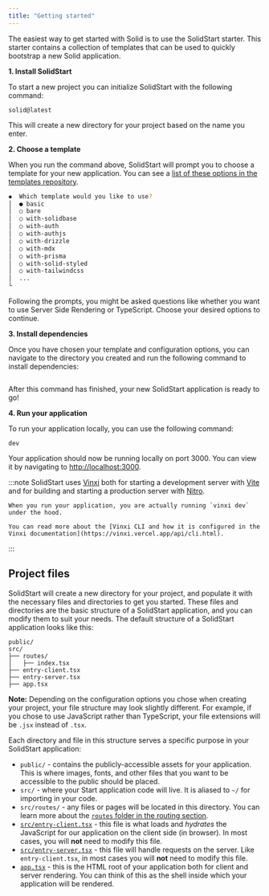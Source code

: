 ```yaml
---
title: "Getting started"
---
```


The easiest way to get started with Solid is to use the SolidStart starter.
This starter contains a collection of templates that can be used to quickly bootstrap a new Solid application.

**1. Install SolidStart**

To start a new project you can initialize SolidStart with the following command:

```package-create
solid@latest
```

This will create a new directory for your project based on the name you enter.

**2. Choose a template**

When you run the command above, SolidStart will prompt you to choose a template for your new application.
You can see a [list of these options in the templates repository](https://github.com/solidjs/templates/tree/main/solid-start).

```bash frame="terminal"
◆  Which template would you like to use?
│  ● basic
│  ○ bare
│  ○ with-solidbase
│  ○ with-auth
│  ○ with-authjs
│  ○ with-drizzle
│  ○ with-mdx
│  ○ with-prisma
│  ○ with-solid-styled
│  ○ with-tailwindcss
│  ...
└
```

Following the prompts, you might be asked questions like whether you want to use Server Side Rendering or TypeScript.
Choose your desired options to continue.

**3. Install dependencies**

Once you have chosen your template and configuration options, you can navigate to the directory you created and run the following command to install dependencies:

```package-install-local
```

After this command has finished, your new SolidStart application is ready to go!

**4. Run your application**

To run your application locally, you can use the following command:

```package-run
dev
```

Your application should now be running locally on port 3000.
You can view it by navigating to [http://localhost:3000](http://localhost:3000).

:::note
    SolidStart uses [Vinxi](https://vinxi.vercel.app/) both for starting a development server with [Vite](https://vitejs.dev/) and for building and starting a production server with [Nitro](https://nitro.build/).

    When you run your application, you are actually running `vinxi dev` under the hood.

    You can read more about the [Vinxi CLI and how it is configured in the Vinxi documentation](https://vinxi.vercel.app/api/cli.html).
:::

## Project files

SolidStart will create a new directory for your project, and populate it with the necessary files and directories to get you started.
These files and directories are the basic structure of a SolidStart application, and you can modify them to suit your needs.
The default structure of a SolidStart application looks like this:

```
public/
src/
├── routes/
│   ├── index.tsx
├── entry-client.tsx
├── entry-server.tsx
├── app.tsx
```

**Note:** Depending on the configuration options you chose when creating your project, your file structure may look slightly different.
For example, if you chose to use JavaScript rather than TypeScript, your file extensions will be `.jsx` instead of `.tsx`.

Each directory and file in this structure serves a specific purpose in your SolidStart application:
- `public/` - contains the publicly-accessible assets for your application.
This is where images, fonts, and other files that you want to be accessible to the public should be placed.
- `src/` - where your Start application code will live.
It is aliased to `~/` for importing in your code.
- `src/routes/` - any files or pages will be located in this directory.
You can learn more about the [`routes` folder in the routing section](/solid-start/building-your-application/routing).
- [`src/entry-client.tsx`](/solid-start/reference/entrypoints/entry-client) - this file is what loads and _hydrates_ the JavaScript for our application on the client side (in browser).
In most cases, you will **not** need to modify this file.
- [`src/entry-server.tsx`](/solid-start/reference/entrypoints/entry-server) - this file will handle requests on the server.
Like `entry-client.tsx`, in most cases you will **not** need to modify this file.
- [`app.tsx`](/solid-start/reference/entrypoints/app) - this is the HTML root of your application both for client and server rendering. You can think of this as the shell inside which your application will be rendered.
